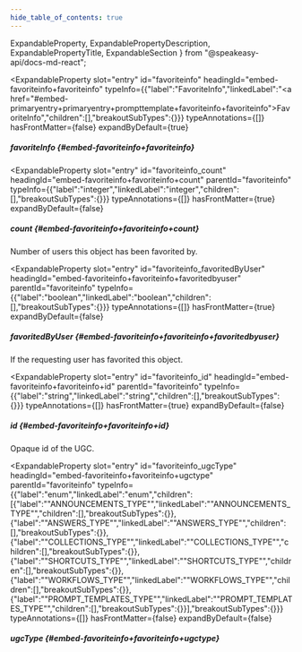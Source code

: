 ```yaml
---
hide_table_of_contents: true
---
```

  ExpandableProperty,
  ExpandablePropertyDescription,
  ExpandablePropertyTitle,
  ExpandableSection
} from "@speakeasy-api/docs-md-react";

<ExpandableSection>

<ExpandableProperty
  slot="entry"
  id="favoriteinfo"
  headingId="embed-favoriteinfo+favoriteinfo"
  typeInfo={{"label":"FavoriteInfo","linkedLabel":"<a href=\"#embed-primaryentry+primaryentry+prompttemplate+favoriteinfo+favoriteinfo\">FavoriteInfo</a>","children":[],"breakoutSubTypes":{}}}
  typeAnnotations={[]}
  hasFrontMatter={false}
  expandByDefault={true}
>

<ExpandablePropertyTitle slot="title">

##### favoriteInfo \{#embed-favoriteinfo+favoriteinfo\}

</ExpandablePropertyTitle>

</ExpandableProperty>

<ExpandableProperty
  slot="entry"
  id="favoriteinfo_count"
  headingId="embed-favoriteinfo+favoriteinfo+count"
  parentId="favoriteinfo"
  typeInfo={{"label":"integer","linkedLabel":"integer","children":[],"breakoutSubTypes":{}}}
  typeAnnotations={[]}
  hasFrontMatter={true}
  expandByDefault={false}
>

<ExpandablePropertyTitle slot="title">

##### count \{#embed-favoriteinfo+favoriteinfo+count\}

</ExpandablePropertyTitle>

<ExpandablePropertyDescription slot="description">

Number of users this object has been favorited by.

</ExpandablePropertyDescription>

</ExpandableProperty>

<ExpandableProperty
  slot="entry"
  id="favoriteinfo_favoritedByUser"
  headingId="embed-favoriteinfo+favoriteinfo+favoritedbyuser"
  parentId="favoriteinfo"
  typeInfo={{"label":"boolean","linkedLabel":"boolean","children":[],"breakoutSubTypes":{}}}
  typeAnnotations={[]}
  hasFrontMatter={true}
  expandByDefault={false}
>

<ExpandablePropertyTitle slot="title">

##### favoritedByUser \{#embed-favoriteinfo+favoriteinfo+favoritedbyuser\}

</ExpandablePropertyTitle>

<ExpandablePropertyDescription slot="description">

If the requesting user has favorited this object.

</ExpandablePropertyDescription>

</ExpandableProperty>

<ExpandableProperty
  slot="entry"
  id="favoriteinfo_id"
  headingId="embed-favoriteinfo+favoriteinfo+id"
  parentId="favoriteinfo"
  typeInfo={{"label":"string","linkedLabel":"string","children":[],"breakoutSubTypes":{}}}
  typeAnnotations={[]}
  hasFrontMatter={true}
  expandByDefault={false}
>

<ExpandablePropertyTitle slot="title">

##### id \{#embed-favoriteinfo+favoriteinfo+id\}

</ExpandablePropertyTitle>

<ExpandablePropertyDescription slot="description">

Opaque id of the UGC.

</ExpandablePropertyDescription>

</ExpandableProperty>

<ExpandableProperty
  slot="entry"
  id="favoriteinfo_ugcType"
  headingId="embed-favoriteinfo+favoriteinfo+ugctype"
  parentId="favoriteinfo"
  typeInfo={{"label":"enum","linkedLabel":"enum","children":[{"label":"\"ANNOUNCEMENTS_TYPE\"","linkedLabel":"\"ANNOUNCEMENTS_TYPE\"","children":[],"breakoutSubTypes":{}},{"label":"\"ANSWERS_TYPE\"","linkedLabel":"\"ANSWERS_TYPE\"","children":[],"breakoutSubTypes":{}},{"label":"\"COLLECTIONS_TYPE\"","linkedLabel":"\"COLLECTIONS_TYPE\"","children":[],"breakoutSubTypes":{}},{"label":"\"SHORTCUTS_TYPE\"","linkedLabel":"\"SHORTCUTS_TYPE\"","children":[],"breakoutSubTypes":{}},{"label":"\"WORKFLOWS_TYPE\"","linkedLabel":"\"WORKFLOWS_TYPE\"","children":[],"breakoutSubTypes":{}},{"label":"\"PROMPT_TEMPLATES_TYPE\"","linkedLabel":"\"PROMPT_TEMPLATES_TYPE\"","children":[],"breakoutSubTypes":{}}],"breakoutSubTypes":{}}}
  typeAnnotations={[]}
  hasFrontMatter={false}
  expandByDefault={false}
>

<ExpandablePropertyTitle slot="title">

##### ugcType \{#embed-favoriteinfo+favoriteinfo+ugctype\}

</ExpandablePropertyTitle>

</ExpandableProperty>

</ExpandableSection>